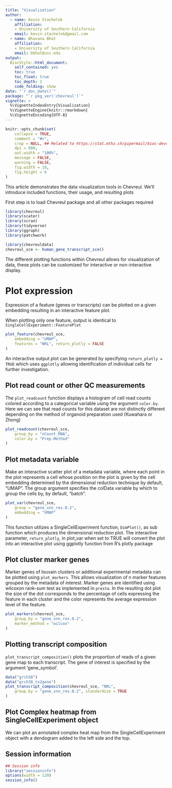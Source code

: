 ```yaml
---
title: "Visualization"
author: 
  - name: Kevin Stachelek
    affiliation:
    - University of Southern California   
    email: kevin.stachelek@gmail.com
  - name: Bhavana Bhat
    affiliation:
    - University of Southern California   
    email: bbhat@usc.edu
output: 
  BiocStyle::html_document:
    self_contained: yes
    toc: true
    toc_float: true
    toc_depth: 2
    code_folding: show
date: "`r doc_date()`"
package: "`r pkg_ver('chevreul')`"
vignette: >
  %\VignetteIndexEntry{Visualization}
  %\VignetteEngine{knitr::rmarkdown}
  %\VignetteEncoding{UTF-8}  
---
```


```r
knitr::opts_chunk$set(
    collapse = TRUE,
    comment = "#>",
    crop = NULL, ## Related to https://stat.ethz.ch/pipermail/bioc-devel/2020-April/016656.html
    dpi = 900,
    out.width = "100%",
    message = FALSE,
    warning = FALSE,
    fig.width = 10,
    fig.height = 6
)

```

This article demonstrates the data visualization tools in Chevreul. We'll 
introduce included functions, their usage, and resulting plots 

First step is to load Chevreul package and all other packages required 

```r
library(chevreul)
library(scater)
library(scran)
library(tidyverse)
library(ggraph)
library(patchwork)

library(chevreuldata)
chevreul_sce <- human_gene_transcript_sce()
```


The different plotting functions within Chevreul allows for visualization of 
data, these plots can be customized for interactive or non-interactive display.

# Plot expression 

Expression of a feature (genes or transcripts) can be plotted on a given 
embedding resulting in an interactive feature plot. 

When plotting only one feature, output is identical to 
`SingleCellExperiment::FeaturePlot` 
 
```r
plot_feature(chevreul_sce,
    embedding = "UMAP",
    features = "NRL", return_plotly = FALSE
)
```


An interactive output plot can be generated by specifying `return_plotly = TRUE`
which uses `ggplotly` allowing identification of individual cells for further 
investigation.

## Plot read count or other QC measurements

The `plot_readcount` function displays a histogram of cell read counts colored 
according to a categorical variable using the argument `color.by`. Here we can 
see that read counts for this dataset are not distinctly different depending on
the method of organoid preparation used (Kuwahara or Zhong)

```r
plot_readcount(chevreul_sce,
    group_by = "nCount_RNA",
    color.by = "Prep.Method"
)
```

## Plot metadata variable

Make an interactive scatter plot of a metadata variable, where each point in
the plot represents a cell whose position on the plot is given by the cell 
embedding determined by the dimensional reduction technique by default, "UMAP".
The group argument specifies the colData variable by which to group the cells 
by, by default, "batch".

```r
plot_var(chevreul_sce,
    group = "gene_snn_res.0.2",
    embedding = "UMAP"
)
```

This function utilizes a SingleCellExperiment function, `DimPlot()`, as sub 
function which produces the dimensional reduction plot. The interactive 
parameter, `return_plotly`, in plot_var when set to TRUE will convert the 
plot into an interactive plot using ggplotly function from R's plotly package

## Plot cluster marker genes  

Marker genes of louvain clusters or additional experimental metadata can be 
plotted using `plot_markers`. This allows visualization of n marker features 
grouped by the metadata of interest. Marker genes are identified using wilcoxon 
rank-sum test as implemented in `presto`. In the resulting dot plot the size 
of the dot corresponds to the percentage of cells expressing the feature in 
each cluster and the color represents the average expression level of the 
feature. 


```r
plot_markers(chevreul_sce,
    group_by = "gene_snn_res.0.2",
    marker_method = "wilcox"
)
```



## Plotting transcript composition

`plot_transcript_composition()` plots the proportion of reads of a given gene
map to each transcript. The gene of interest is specified by the argument 
'gene_symbol'. 
 
```r
data("grch38")
data("grch38_tx2gene")
plot_transcript_composition(chevreul_sce, "NRL",
    group.by = "gene_snn_res.0.2", standardize = TRUE
)
```


## Plot Complex heatmap from SingleCellExperiment object 

We can plot an annotated complex heat map from the SingleCellExperiment object 
with a dendogram added to the left side and the top.



## Session information

```r
## Session info
library("sessioninfo")
options(width = 120)
session_info()
```
